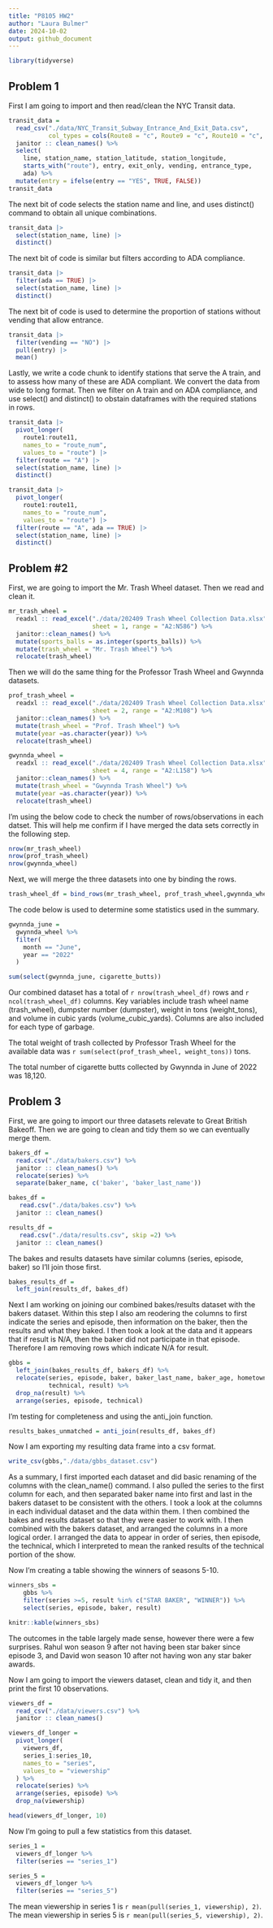 ```yaml
---
title: "P8105 HW2"
author: "Laura Bulmer"
date: 2024-10-02
output: github_document
---
```


```r
library(tidyverse)
```

## Problem 1

First I am going to import and then read/clean the NYC Transit data.

```r
transit_data = 
  read_csv("./data/NYC_Transit_Subway_Entrance_And_Exit_Data.csv", 
           col_types = cols(Route8 = "c", Route9 = "c", Route10 = "c", Route11 = "c")) %>% 
  janitor :: clean_names() %>% 
  select(
    line, station_name, station_latitude, station_longitude, 
    starts_with("route"), entry, exit_only, vending, entrance_type, 
    ada) %>% 
  mutate(entry = ifelse(entry == "YES", TRUE, FALSE))
transit_data
```

The next bit of code selects the station name and line, and uses distinct() command to 
obtain all unique combinations.
```r
transit_data |> 
  select(station_name, line) |> 
  distinct()
```

The next bit of code is similar but filters according to ADA compliance.
```r
transit_data |> 
  filter(ada == TRUE) |> 
  select(station_name, line) |> 
  distinct()
```


The next bit of code is used to determine the proportion of stations without 
vending that allow entrance.
```r
transit_data |> 
  filter(vending == "NO") |> 
  pull(entry) |> 
  mean()
```

Lastly, we write a code chunk to identify stations that serve the A train, and to assess how many of these are ADA compliant. We convert the data from wide to long format. Then we filter on A train and on ADA compliance, and use select() and distinct() to obstain dataframes with the required stations in rows.
```r
transit_data |> 
  pivot_longer(
    route1:route11,
    names_to = "route_num",
    values_to = "route") |> 
  filter(route == "A") |> 
  select(station_name, line) |> 
  distinct()

transit_data |> 
  pivot_longer(
    route1:route11,
    names_to = "route_num",
    values_to = "route") |> 
  filter(route == "A", ada == TRUE) |> 
  select(station_name, line) |> 
  distinct()
```

## Problem #2

First, we are going to import the Mr. Trash Wheel dataset. Then we read and 
clean it. 


```r
mr_trash_wheel = 
  readxl :: read_excel("./data/202409 Trash Wheel Collection Data.xlsx", 
                       sheet = 1, range = "A2:N586") %>% 
  janitor::clean_names() %>% 
  mutate(sports_balls = as.integer(sports_balls)) %>% 
  mutate(trash_wheel = "Mr. Trash Wheel") %>% 
  relocate(trash_wheel)
```

Then we will do the same thing for the Professor Trash Wheel and Gwynnda datasets.

```r
prof_trash_wheel = 
  readxl :: read_excel("./data/202409 Trash Wheel Collection Data.xlsx", 
                       sheet = 2, range = "A2:M108") %>% 
  janitor::clean_names() %>% 
  mutate(trash_wheel = "Prof. Trash Wheel") %>% 
  mutate(year =as.character(year)) %>% 
  relocate(trash_wheel)

gwynnda_wheel = 
  readxl :: read_excel("./data/202409 Trash Wheel Collection Data.xlsx", 
                       sheet = 4, range = "A2:L158") %>% 
  janitor::clean_names() %>% 
  mutate(trash_wheel = "Gwynnda Trash Wheel") %>% 
  mutate(year =as.character(year)) %>% 
  relocate(trash_wheel)
```

I'm using the below code to check the number of rows/observations in each datset.
This will help me confirm if I have merged the data sets correctly in the 
following step.

```r
nrow(mr_trash_wheel)
nrow(prof_trash_wheel)
nrow(gwynnda_wheel)
```

Next, we will merge the three datasets into one by binding the rows.

```r
trash_wheel_df = bind_rows(mr_trash_wheel, prof_trash_wheel,gwynnda_wheel)
```

The code below is used to determine some statistics used in the summary.

```r
gwynnda_june =
  gwynnda_wheel %>% 
  filter(
    month == "June",
    year == "2022"
  )

sum(select(gwynnda_june, cigarette_butts))
```

Our combined dataset has a total of `r nrow(trash_wheel_df)` rows and `r ncol(trash_wheel_df)` columns. Key variables include trash wheel name (trash_wheel), dumpster number (dumpster), weight in tons (weight_tons), and volume in cubic yards (volume_cubic_yards). Columns are also included for each type of garbage. 

The total weight of trash collected by Professor Trash Wheel for the available 
data was `r sum(select(prof_trash_wheel, weight_tons))` tons. 

The total number of cigarette butts collected by Gwynnda in June of 2022 was 18,120.

## Problem 3

First, we are going to import our three datasets relevate to Great British
Bakeoff. Then we are going to clean and tidy them so we can eventually merge them.

```r
bakers_df =
  read.csv("./data/bakers.csv") %>% 
  janitor :: clean_names() %>% 
  relocate(series) %>% 
  separate(baker_name, c('baker', 'baker_last_name'))

bakes_df =
   read.csv("./data/bakes.csv") %>% 
  janitor :: clean_names()

results_df =
   read.csv("./data/results.csv", skip =2) %>% 
  janitor :: clean_names()
```

The bakes and results datasets have similar columns (series, episode, baker) so 
I'll join those first.

```r
bakes_results_df = 
  left_join(results_df, bakes_df)
```

Next I am working on joining our combined bakes/results dataset with the bakers
dataset. Within this step I also am reodering the columns to first indicate the
series and episode, then information on the baker, then the results and what they baked.
I then took a look at the data and it appears that if result is N/A, then the 
baker did not participate in that episode. Therefore I am removing rows which 
indicate N/A for result.

```r
gbbs = 
  left_join(bakes_results_df, bakers_df) %>% 
  relocate(series, episode, baker, baker_last_name, baker_age, hometown, baker_occupation, 
           technical, result) %>% 
  drop_na(result) %>% 
  arrange(series, episode, technical)
```

I'm testing for completeness and using the anti_join function.
```r
results_bakes_unmatched = anti_join(results_df, bakes_df)
```

Now I am exporting my resulting data frame into a csv format.

```r
write_csv(gbbs,"./data/gbbs_dataset.csv")
```

As a summary, I first imported each dataset and did basic renaming of the columns 
with the clean_name() command. I also pulled the series to the first column for each, 
and then separated baker name into first and last in the bakers dataset to be 
consistent with the others. I took a look at the columns in each individual dataset
and the data within them. I then combined the bakes and results dataset so that 
they were easier to work with. I then combined with the bakers dataset, and arranged the 
columns in a more logical order. I arranged the data to appear in order of series,
then episode, the technical, which I interpreted to mean the ranked results of the
technical portion of the show.

Now I'm creating a table showing the winners of seasons 5-10.

```r
winners_sbs = 
    gbbs %>% 
    filter(series >=5, result %in% c("STAR BAKER", "WINNER")) %>% 
    select(series, episode, baker, result)

knitr::kable(winners_sbs)
```

The outcomes in the table largely made sense, however there were a few surprises.
Rahul won season 9 after not having been star baker since episode 3, and David won season 10 after not having won any star baker awards.

Now I am going to import the viewers dataset, clean and tidy it, and then print
the first 10 observations.

```r
viewers_df = 
  read_csv("./data/viewers.csv") %>% 
  janitor :: clean_names()

viewers_df_longer =
  pivot_longer(
    viewers_df,
    series_1:series_10,
    names_to = "series",
    values_to = "viewership"
  ) %>% 
  relocate(series) %>% 
  arrange(series, episode) %>% 
  drop_na(viewership)

head(viewers_df_longer, 10)
```

Now I'm going to pull a few statistics from this dataset.

```r
series_1 = 
  viewers_df_longer %>% 
  filter(series == "series_1")

series_5 = 
  viewers_df_longer %>% 
  filter(series == "series_5")
```

The mean viewership in series 1 is `r mean(pull(series_1, viewership), 2)`.
The mean viewership in series 5 is `r mean(pull(series_5, viewership), 2)`.
